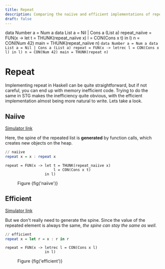 ```yaml
---
title: Repeat
description: Comparing the naiive and efficient implementations of repeat
draft: false
---
```

data Number a = Num a
data List a = Nil | Cons a (List a)
repeat_naiive = FUN(x -> let t = THUNK(repeat_naiive x)
							 l = CON(Cons x t) in l)
n = CON(Num 42)
main = THUNK(repeat_naiive n)
`
data Number a = Num a
data List a = Nil | Cons a (List a)
repeat = FUN(x -> letrec l = CON(Cons x l) in l)
n = CON(Num 42)
main = THUNK(repeat n)
`

# Repeat
Implementing repeat in Haskell can be quite straightforward, but if not careful, you can end up with memory inefficient code.
Trying to do the same in STG makes the inefficiency quite obvious, with the efficient implementation almost being more natural to write.
Lets take a look.

## Naiive
[Simulator link](/webstg/?step=10&program=eJx1jrEKAjEQRGvzFVNmCxux1eZABCU2Xi0rl2Iht8rdKin8eBNjY%2BFUu4%2FHMAMbIzzGa5zA2NQT7IZKjzJbY5LwQnfTuby%2BYXJTvEe2i7LIMxZr1wefsdwiRYMVcN734eB%2FtUxu0YJUlO4U%2FKc3wwiiSOT0y%2BuS9YrcyKJ%2F2pTeoh84qQ%3D%3D&limit=10&e6=3)

Here, the spine of the repeated list is **generated** by function calls, which creates new objects on the heap.
```haskell
// naiive
repeat x = x : repeat x
```
```stg
repeat = FUN(x -> let t = THUNK(repeat_naiive x)
					  l = CON(Cons x t)
				  in l)
```
<figure>
	<MdMachine client:load step={5} program={naiive} garbage_collection collapse_indirections bind_names>
		<heap/>
	</MdMachine>
	<figcaption>Figure {fig('naiive')}</figcaption>
</figure>

## Efficient
[Simulator link](/webstg/?step=5&program=eJzjSkksSVTwK81NSi1SSFSwBTEVErnAoj6ZxSUQscwchRoF5%2Fy8YiBXAyKsyVWUWpCaWAKUdgv106hQ0LVTyEktKUpNVsgBijn7%2B2mANVQo5GgqZOYBSa48qDjIChMjTa7cxEyQUIhHqJ%2B3BtS0PE0Aj1MrBg%3D%3D&limit=5)

But we don't really need to generate the spine. Since the value of the repeated element is always the same, *the spine can stay the same as well*.
```haskell
// efficient
repeat x = let r = x : r in r
```
```stg
repeat = FUN(x -> letrec l = CON(Cons x l)
				  in l)
```
<figure>
	<MdMachine client:load step={5} program={efficient} garbage_collection collapse_indirections bind_names>
		<heap/>
	</MdMachine>
	<figcaption>Figure {fig('efficient')}</figcaption>
</figure>
